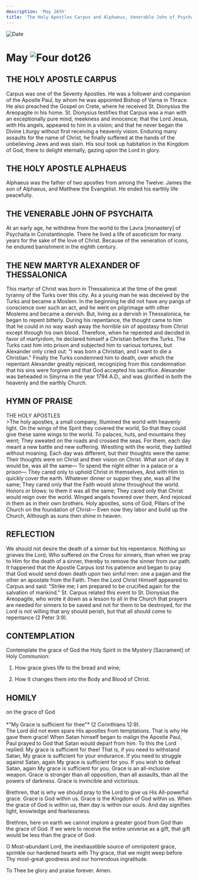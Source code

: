 ```yaml
---
description: 'May 26th'
title: 'The Holy Apostles Carpus and Alphaeus, Venerable John of Psychaita, New Martyr Alexander of Thessalonica'
---
```


<RunningHead />
<Image src="/title-imprint.png" height={68} width={50} alt="Date" className="title-imprint"/>

# <div id="date">May <Image className="four-dot" src="/four-dot.png" height={15} width={15} alt="Four dot" />26</div>

## THE HOLY APOSTLE CARPUS

Carpus was one of the Seventy Apostles. He was a follower and companion of the Apostle Paul, by whom he was appointed Bishop of Varna in Thrace. He also preached the Gospel on Crete, where he received St. Dionysius the Areopagite in his home. St. Dionysius testifies that Carpus was a man with an exceptionally pure mind, meekness and innocence; that the Lord Jesus, with His angels, appeared to him in a vision; and that he never began the Divine Liturgy without first receiving a heavenly vision. Enduring many assaults for the name of Christ, he finally suffered at the hands of the unbelieving Jews and was slain. His soul took up habitation in the Kingdom of God, there to delight eternally, gazing upon the Lord in glory.

## THE HOLY APOSTLE ALPHAEUS

Alphaeus was the father of two apostles from among the Twelve: James the son of Alphaeus, and Matthew the Evangelist. He ended his earthly life peacefully.

## THE VENERABLE JOHN OF PSYCHAITA

At an early age, he withdrew from the world to the Lavra [monastery] of Psychaita in Constantinople. There he lived a life of asceticism for many years for the sake of the love of Christ. Because of the veneration of icons, he endured banishment in the eighth century.

## THE NEW MARTYR ALEXANDER OF THESSALONICA

This martyr of Christ was born in Thessalonica at the time of the great tyranny of the Turks over this city. As a young man he was deceived by the Turks and became a Moslem. In the beginning he did not have any pangs of conscience over such an act, and he went on pilgrimage with other Moslems and became a dervish. But, living as a dervish in Thessalonica, he began to repent bitterly. During his repentance, the thought came to him that he could in no way wash away the horrible sin of apostasy from Christ except through his own blood. Therefore, when he repented and decided in favor of martyrdom, he declared himself a Christian before the Turks. The Turks cast him into prison and subjected him to various tortures, but Alexander only cried out: "I was born a Christian, and I want to die a Christian." Finally the Turks condemned him to death, over which the repentant Alexander greatly rejoiced, recognizing from this condemnation that his sins were forgiven and that God accepted his sacrifice. Alexander was beheaded in Smyrna in the year 1794 A.D., and was glorified in both the heavenly and the earthly Church.


## HYMN OF PRAISE
<div style={{textAlign:'center', color:'crimson', fontWeight:'bold'}}>
THE HOLY APOSTLES
</div>
>The holy apostles, a small company,  
Illumined the world with heavenly light.  
On the wings of the Spirit they covered the world,  
So that they could give these same wings to the world.  
To palaces, huts, and mountains they went;  
They sweated on the roads and crossed the seas.  
For them, each day meant a new battle and new suffering.  
Wrestling with the world, they battled without moaning.  
Each day was different, but their thoughts were the same:  
Their thoughts were on Christ and their vision on Christ.  
What sort of day it would be, was all the same—  
To spend the night either in a palace or a prison—  
They cared only to uphold Christ in themselves,  
And with Him to quickly cover the earth.  
Whatever dinner or supper they ate, was all the same;  
They cared only that the Faith would shine throughout the world.  
Honors or blows: to them it was all the same;  
They cared only that Christ would reign over the world.  
Winged angels hovered over them,  
And rejoiced in them as in their own brothers.  
Holy apostles, sons of God,  
Pillars of the Church on the foundation of Christ—  
Even now they labor and build up the Church,  
Although as suns then shine in heaven.  


## REFLECTION

We should not desire the death of a sinner but his repentance. Nothing so grieves the Lord, Who suffered on the Cross for sinners, than when we pray to Him for the death of a sinner, thereby to remove the sinner from our path. It happened that the Apostle Carpus lost his patience and began to pray that God would send down death upon two sinful men: one a pagan and the other an apostate from the Faith. Then the Lord Christ Himself appeared to Carpus and said: "Strike me; I am prepared to be crucified again for the salvation of mankind." St. Carpus related this event to St. Dionysius the Areopagite, who wrote it down as a lesson to all in the Church that prayers are needed for sinners to be saved and not for them to be destroyed, for the Lord is not willing that any should perish, but that all should come to repentance (2 Peter 3:9).


## CONTEMPLATION

Contemplate the grace of God the Holy Spirit in the Mystery [Sacrament] of Holy Communion:

1. How grace gives life to the bread and wine;

2. How It changes them into the Body and Blood of Christ.


## HOMILY
<div style={{textAlign:'center', color:'crimson', fontWeight:'bold'}}>
on the grace of God
</div><br />
<div style={{textAlign:'right'}}>
*"My Grace is sufficient for thee"* (2 Corinthians 12:9).
</div>
The Lord did not even spare His apostles from temptations. That is why He gave them grace! When Satan himself began to malign the Apostle Paul, Paul prayed to God that Satan would depart from him. To this the Lord replied: My grace is sufficient for thee! That is, if you need to withstand Satan, My grace is sufficient for your endurance. If you need to struggle against Satan, again My grace is sufficient for you. If you wish to defeat Satan, again My grace is sufficient for you. Grace is an all-inclusive weapon. Grace is stronger than all opposition, than all assaults, than all the powers of darkness. Grace is invincible and victorious.

Brethren, that is why we should pray to the Lord to give us His All-powerful grace. Grace is God within us. Grace is the Kingdom of God within us. When the grace of God is within us, then day is within our souls. And day signifies light, knowledge and fearlessness.

Brethren, here on earth we cannot implore a greater good from God than the grace of God. If we were to receive the entire universe as a gift, that gift would be less than the grace of God.

O Most-abundant Lord, the inexhaustible source of omnipotent grace, sprinkle our hardened hearts with Thy grace, that we might weep before Thy most-great goodness and our horrendous ingratitude.

To Thee be glory and praise forever. Amen.